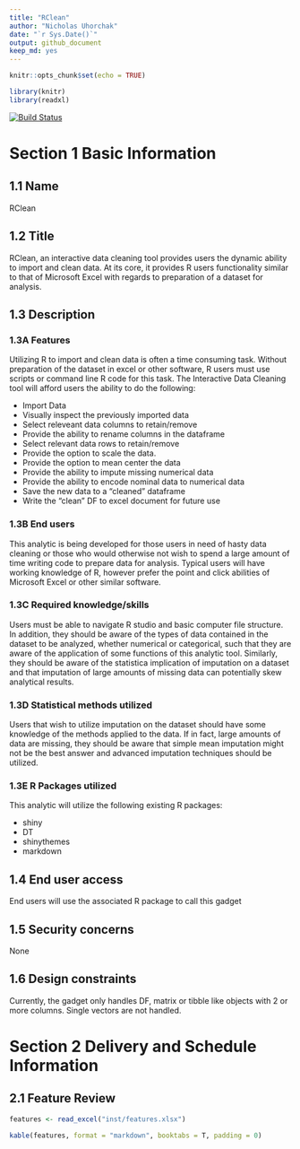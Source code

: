 ```yaml
---
title: "RClean"
author: "Nicholas Uhorchak"
date: "`r Sys.Date()`"
output: github_document
keep_md: yes
---
```


```r
knitr::opts_chunk$set(echo = TRUE)

library(knitr)
library(readxl)
```
<!-- Add build tab from TRAVIS CI to readme file-->
[![Build Status](https://travis-ci.org/nuhorchak/RClean.svg?branch=master)](https://travis-ci.org/nuhorchak/RClean)

# Section 1 Basic Information

## 1.1 Name
 RClean
 
## 1.2 Title
   RClean, an interactive data cleaning tool provides users the dynamic ability to import and clean data.  At its core, it provides R users functionality similar to that of Microsoft Excel with regards to preparation of a dataset for analysis.
   
## 1.3 Description

### 1.3A Features
  Utilizing R to import and clean data is often a time consuming task.  Without preparation of the dataset in excel or other software, R users must use scripts or command line R code for this task.  The Interactive Data Cleaning tool will afford users the ability to do the following:
  
  - Import Data 
  - Visually inspect the previously imported data 
  - Select releveant data columns to retain/remove 
  - Provide the ability to rename columns in the dataframe 
  - Select relevant data rows to retain/remove 
  - Provide the option to scale the data. 
  - Provide the option to mean center the data 
  - Provide the ability to impute missing numerical data 
  - Provide the ability to encode nominal data to numerical data 
  - Save the new data to a "cleaned" dataframe 
  - Write the "clean" DF to excel document for future use
  
### 1.3B End users

This analytic is being developed for those users in need of hasty data cleaning or those who would otherwise not wish to spend a large amount of time writing code to prepare data for analysis.  Typical users will have working knowledge of R, however prefer the point and click abilities of Microsoft Excel or other similar software.

### 1.3C Required knowledge/skills

Users must be able to navigate R studio and basic computer file structure.  In addition, they should be aware of the types of data contained in the dataset to be analyzed, whether numerical or categorical, such that they are aware of the application of some functions of this analytic tool.  Similarly, they should be aware of the statistica implication of imputation on a dataset and that imputation of large amounts of missing data can potentially skew analytical results.

### 1.3D Statistical methods utilized

Users that wish to utilize imputation on the dataset should have some knowledge of the methods applied to the data.  If in fact, large amounts of data are missing, they should be aware that simple mean imputation might not be the best answer and advanced imputation techniques should be utilized.

### 1.3E R Packages utilized

This analytic will utilize the following existing R packages:

  - shiny
  - DT
  - shinythemes
  - markdown


## 1.4 End user access

End users will use the associated R package to call this gadget
   
## 1.5 Security concerns

None
   
## 1.6 Design constraints

Currently, the gadget only handles DF, matrix or tibble like objects with 2 or more columns.  Single vectors are not handled.

# Section 2 Delivery and Schedule Information

## 2.1 Feature Review


```r

features <- read_excel("inst/features.xlsx")
```

```r
kable(features, format = "markdown", booktabs = T, padding = 0)

```

